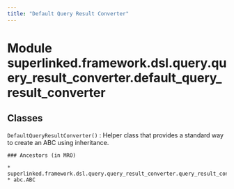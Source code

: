 ```yaml
---
title: "Default Query Result Converter"
---
```


Module superlinked.framework.dsl.query.query_result_converter.default_query_result_converter
============================================================================================

Classes
-------

`DefaultQueryResultConverter()`
:   Helper class that provides a standard way to create an ABC using
    inheritance.

    ### Ancestors (in MRO)

    * superlinked.framework.dsl.query.query_result_converter.query_result_converter.QueryResultConverter
    * abc.ABC